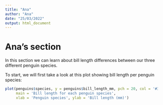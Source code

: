 ```yaml
---
title: "Ana"
author: "Ana"
date: "25/03/2022"
output: html_document
---
```



# Ana's section


In this section we can learn about bill length differences between our three different penguin species. 



To start, we will first take a look at this plot showing bill length per penguin species:

```r
plot(penguins$species, y = penguins$bill_length_mm, pch = 20, col = '#32c4c4',
     main = 'Bill length for each penguin species',
     xlab = 'Penguin species', ylab = 'Bill length (mm)')
```

